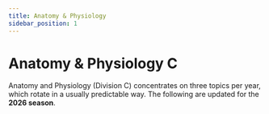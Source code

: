 ```yaml
---
title: Anatomy & Physiology
sidebar_position: 1
---
```



# Anatomy & Physiology C
Anatomy and Physiology (Division C) concentrates on three topics per year, which rotate in a usually predictable way. The following are updated for the **2026 season**.

<TopicCard 
title="Nervous System" 
subtext="The brain, spinal cord, and nerves that coordinate and transmit signals across the body.">
</TopicCard>

<TopicCard title="Sense Organs" 
subtext="Organs that detect and relay sensory information to the brain.">
</TopicCard>

<TopicCard title="Endocrine System" 
subtext="A network of glands that release hormones to regulate growth, metabolism, and mood.">
</TopicCard>